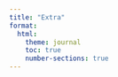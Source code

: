 ```yaml
---
title: "Extra"
format:
  html:
    theme: journal
    toc: true
    number-sections: true
---
```


```r

```

